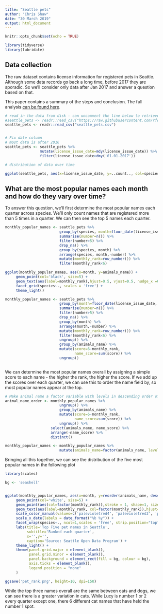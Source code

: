 ```yaml
---
title: "Seattle pets"
author: "Chris Shaw"
date: "30 March 2019"
output: html_document
---
```


```r
knitr::opts_chunk$set(echo = TRUE)
```


```r
library(tidyverse)
library(lubridate)
```

## Data collection
The raw dataset contains license information for registered pets in Seattle.  Although some data records go back a long time, before 2017 they are sporadic.  So we'll consider only data after Jan 2017 and answer a question based on that.

This paper contains a summary of the steps and conclusion.  The full analysis [can be found here](https://github.com/connectedblue/tidytuesday/blob/master/data/2019/2019-03-26/pets.Rmd).

```r
# read in the data from disk - can uncomment the line below to retrieve from github if required
#seattle_pets <- readr::read_csv("https://raw.githubusercontent.com/rfordatascience/tidytuesday/master/data/2019/2019-03-26/seattle_pets.csv")
seattle_pets <- readr::read_csv("seattle_pets.csv")


# Fix date column
# most data is after 2016
seattle_pets <- seattle_pets %>%
                mutate(license_issue_date=mdy(license_issue_date)) %>%
                filter(license_issue_date>dmy('01-01-2017'))

```

```r
# distribution of data over time

ggplot(seattle_pets, aes(x=license_issue_date, y=..count.., col=species)) +geom_line(stat='bin', bins=50)
```



## What are the most popular names each month and how do they vary over time?

To answer this question, we'll first determine the most popular names each quarter across species.  We'll only count names that are registered  more than 5 times in a quarter.  We can then see the top 5 names each quarter.

```r
monthly_popular_names <- seattle_pets %>%
                         group_by(species, month=floor_date(license_issue_date, "quarter"), animals_name) %>%
                         summarise(number=n()) %>%
                         filter(number>5) %>%
                         drop_na() %>%
                         group_by(species, month) %>%
                         arrange(species, month,-number) %>%
                         mutate(monthly_rank=row_number()) %>%
                         filter(monthly_rank<6)


```


```r
ggplot(monthly_popular_names, aes(x=month, y=animals_name)) + 
     geom_point(col='black', size=5) +
     geom_text(aes(label=monthly_rank),hjust=0.5, vjust=0.5, nudge_x =0, size=3, col='white') +
     facet_grid(species~., scales = 'free') + 
     theme_light()
```






```r
monthly_popular_names <- seattle_pets %>%
                         group_by(month=floor_date(license_issue_date, "quarter"), animals_name) %>%
                         summarise(number=n()) %>%
                         filter(number>5) %>%
                         drop_na() %>%
                         group_by(month) %>%
                         arrange(month,-number) %>%
                         mutate(monthly_rank=row_number()) %>%
                         filter(monthly_rank<6) %>%
                         ungroup() %>%
                         group_by(animals_name) %>%
                         mutate(score=6-monthly_rank,
                                name_score=sum(score)) %>%
                         ungroup()
                      
```

We can determine the most popular names overall by assigning a simple score to each name - the higher the rank, the higher the score.  If we add up the scores over each quarter, we can use this to order the name field by, so most popular names appear at the top.
```r
# Make animal name a factor variable with levels in descending order of name_score
animal_name_order <- monthly_popular_names %>%
                         ungroup() %>%
                         group_by(animals_name) %>%
                         mutate(score=6-monthly_rank,
                                name_score=sum(score)) %>%
                         ungroup() %>%
                     select(animals_name, name_score) %>%
                     arrange(-name_score) %>%
                     distinct() 

monthly_popular_names <- monthly_popular_names %>%
                         mutate(animals_name=factor(animals_name, levels = animal_name_order$animals_name))

```

Bringing all this together, we can see the distribution of the five most popular names in the following plot
```r
library(scales)

bg <- 'seashell'


ggplot(monthly_popular_names, aes(x=month, y=reorder(animals_name, desc(animals_name)))) + 
     geom_point(col='white', size=5) +
     geom_point(aes(col=factor(monthly_rank)),stroke = 1, shape=1, size=6) +
     geom_text(aes(label=monthly_rank, col=factor(monthly_rank)),hjust=0.5, vjust=0.5, nudge_x =0, size=3) +
     scale_color_manual(values=c('palevioletred4', 'palevioletred3', 'palevioletred2','palevioletred1','palevioletred')) +
     scale_x_date(labels = date_format("%b %y")) +
     facet_wrap(species~., ncol=1,scales = 'free', strip.position="top")  +
     labs(title='Top Five pet names in Seattle',
          subtitle='Ranked each quarter',
          x='',y='',
          caption='Source: Seattle Open Data Program') +
     theme_light() +
     theme(panel.grid.major = element_blank(), 
           panel.grid.minor = element_blank(),
           panel.background = element_rect(fill = bg, colour = bg),
           axis.ticks = element_blank(),
           legend.position = "none"
     )
```

```r
ggsave('pet_rank.png', height=10, dpi=150)
```

While the top three names overall are the same between cats and dogs, we can see there is a greater variation in cats.  While Lucy is number 1 or 2 every quarter except one, there 6 different cat names that have held the number 1 spot.